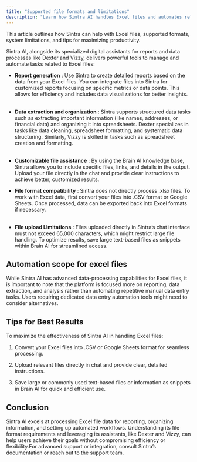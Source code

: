 ```yaml
---
title: "Supported file formats and limitations"
description: "Learn how Sintra AI handles Excel files and automates related tasks."
---
```


This article outlines how Sintra can help with Excel files, supported formats, system limitations, and tips for maximizing productivity.

Sintra AI, alongside its specialized digital assistants for reports and data processes like Dexter and Vizzy, delivers powerful tools to manage and automate tasks related to Excel files:

  * **Report generation** : Use Sintra to create detailed reports based on the data from your Excel files. You can integrate files into Sintra for customized reports focusing on specific metrics or data points. This allows for efficiency and includes data visualizations for better insights.  
​

  * **Data extraction and organization** : Sintra supports structured data tasks such as extracting important information (like names, addresses, or financial data) and organizing it into spreadsheets. Dexter specializes in tasks like data cleaning, spreadsheet formatting, and systematic data structuring. Similarly, Vizzy is skilled in tasks such as spreadsheet creation and formatting.  
​

  * **Customizable file assistance** : By using the Brain AI knowledge base, Sintra allows you to include specific files, links, and details in the output. Upload your file directly in the chat and provide clear instructions to achieve better, customized results.





  * **File format compatibility** : Sintra does not directly process .xlsx files. To work with Excel data, first convert your files into .CSV format or Google Sheets. Once processed, data can be exported back into Excel formats if necessary.  
​

  * **File upload Llmitations** : Files uploaded directly in Sintra’s chat interface must not exceed 65,000 characters, which might restrict large file handling. To optimize results, save large text-based files as snippets within Brain AI for streamlined access.




## Automation scope for excel files

While Sintra AI has advanced data-processing capabilities for Excel files, it is important to note that the platform is focused more on reporting, data extraction, and analysis rather than automating repetitive manual data entry tasks. Users requiring dedicated data entry automation tools might need to consider alternatives.

## Tips for Best Results

To maximize the effectiveness of Sintra AI in handling Excel files:

  1. Convert your Excel files into .CSV or Google Sheets format for seamless processing.

  2. Upload relevant files directly in chat and provide clear, detailed instructions.

  3. Save large or commonly used text-based files or information as snippets in Brain AI for quick and efficient use.




## Conclusion

Sintra AI excels at processing Excel file data for reporting, organizing information, and setting up automated workflows. Understanding its file format requirements and leveraging its assistants, like Dexter and Vizzy, can help users achieve their goals without compromising efficiency or flexibility.For advanced support or integration, consult Sintra’s documentation or reach out to the support team.